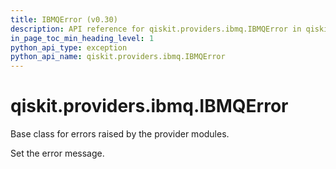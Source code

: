 ```yaml
---
title: IBMQError (v0.30)
description: API reference for qiskit.providers.ibmq.IBMQError in qiskit v0.30
in_page_toc_min_heading_level: 1
python_api_type: exception
python_api_name: qiskit.providers.ibmq.IBMQError
---
```


<span id="qiskit-providers-ibmq-ibmqerror" />

# qiskit.providers.ibmq.IBMQError

<Class id="qiskit.providers.ibmq.IBMQError" isDedicatedPage={true} github="https://github.com/qiskit/qiskit-ibmq-provider/tree/stable/0.16/qiskit/providers/ibmq/exceptions.py" signature="IBMQError(*message)" modifiers="exception">
  Base class for errors raised by the provider modules.

  Set the error message.
</Class>

